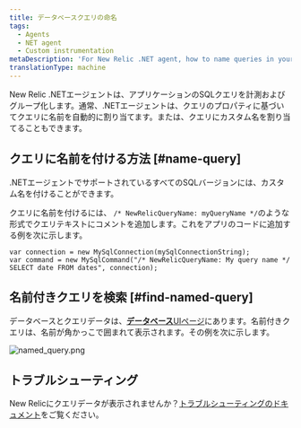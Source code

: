 ```yaml
---
title: データベースクエリの命名
tags:
  - Agents
  - NET agent
  - Custom instrumentation
metaDescription: 'For New Relic .NET agent, how to name queries in your application.'
translationType: machine
---
```



New Relic .NETエージェントは、アプリケーションのSQLクエリを計測およびグループ化します。通常、.NETエージェントは、クエリのプロパティに基づいてクエリに名前を自動的に割り当てます。または、クエリにカスタム名を割り当てることもできます。

## クエリに名前を付ける方法 [#name-query]

.NETエージェントでサポートされているすべてのSQLバージョンには、カスタム名を付けることができます。

クエリに名前を付けるには、 `/* NewRelicQueryName: myQueryName */`のような形式でクエリテキストにコメントを追加します。これをアプリのコードに追加する例を次に示します。

```
var connection = new MySqlConnection(mySqlConnectionString);
var command = new MySqlCommand("/* NewRelicQueryName: My query name */ SELECT date FROM dates", connection);
```

## 名前付きクエリを検索 [#find-named-query]

データベースとクエリデータは、[**データベース**UIページ](/docs/apm/apm-ui-pages/monitoring/databases-page-view-operations-throughput-response-time)にあります。名前付きクエリは、名前が角かっこで囲まれて表示されます。その例を次に示します。

<img
  title="named_query.png"
  alt="named_query.png"
  src={namedQuery}
/>

## トラブルシューティング

New Relicにクエリデータが表示されませんか？<a href="/docs/apm/agents/net-agent/troubleshooting/no-data-appears-net">トラブルシューティングのドキュメント</a>をご覧ください。